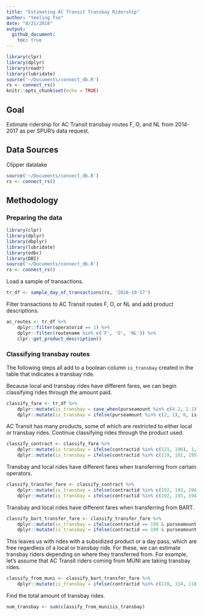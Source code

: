 ```yaml
---
title: "Estimating AC Transit Transbay Ridership"
author: "Yeeling Tse"
date: "8/21/2018"
output:
  github_document:
    toc: true
---
```


```r
library(clpr)	
library(dplyr)	
library(readr)	
library(lubridate)	
source('~/Documents/connect_db.R')	
rs <- connect_rs()
knitr::opts_chunk$set(echo = TRUE)
```


## Goal 

Estimate ridership for AC Transit transbay routes F, O, and NL from 2014-2017 as per SPUR's data request.
 
 
## Data Sources

Clipper datalake

```r
source('~/Documents/connect_db.R')  
rs <- connect_rs()
```


## Methodology 

### Preparing the data

```r
library(clpr)	
library(dplyr)	
library(dbplyr)
library(lubridate)	
library(odbc)
library(DBI)
source('~/Documents/connect_db.R')	
rs <- connect_rs()	
```

Load a sample of transactions.

```r
tr_df <- sample_day_of_transactions(rs, '2016-10-17')	
```

Filter transactions to AC Transit routes F, O, or NL and add product descriptions.

```r
ac_routes <- tr_df %>%
    dplyr::filter(operatorid == 1) %>%
    dplyr::filter(routename %in% c('F', 'O', 'NL')) %>%
    clpr::get_product_description()
```

### Classifying transbay routes

The following steps all add to a boolean column `is_transbay` created in the table that indicates a transbay ride.

Because local and transbay rides have different fares, we can begin classifying rides through the amount paid.

```r
classify_fare <- tr_df %>% 
    dplyr::mutate(is_transbay = case_when(purseamount %in% c(4.2, 2.1) & contractid == 0 ~ 1)) %>%
    dplyr::mutate(is_transbay = ifelse(purseamount %in% c(2, 1), 0, is_transbay))
```

AC Transit has many products, some of which are restricted to either local or transbay rides. Continue classifying rides through the product used.

```r
classify_contract <- classify_fare %>%
    dplyr::mutate(is_transbay = ifelse(contractid %in% c(121, 196), 1, is_transbay)) %>%
    dplyr::mutate(is_transbay = ifelse(contractid %in% c(119, 101, 195, 120), 0, is_transbay))
```

Transbay and local rides have different fares when transferring from certain operators. 

```r
classify_transfer_fare <- classify_contract %>%
    dplyr::mutate(is_transbay = ifelse(contractid %in% c(192, 193, 194, 197, 198) & purseamount %in% c(2.1, 1.05), 1, is_transbay)) %>%
    dplyr::mutate(is_transbay = ifelse(contractid %in% c(192, 193, 194, 197, 198) & purseamount == 0, 0, is_transbay))      
```

Transbay and local rides have different fares when transferring from BART.

```r
classify_bart_transfer_fare <- classify_transfer_fare %>%
    dplyr::mutate(is_transbay = ifelse(contractid == 199 & purseamount %in% c(2.7, 1.6), 1, is_transbay)) %>%
    dplyr::mutate(is_transbay = ifelse(contractid == 199 & purseamount %in% c(1.5, 0.5), 0, is_transbay))
```

This leaves us with rides with a subsidized product or a day pass, which are free regardless of a local or transbay ride. For these, we can estimate transbay riders depending on where they transferred from. For example, let's assume that AC Transit riders coming from MUNI are taking transbay rides.

```r
classify_from_muni <- classify_bart_transfer_fare %>%
    dplyr::mutate(is_transbay = ifelse(contractid %in% c(110, 114, 118, 170) & transferoperator == 18, 1, is_transbay))
```

Find the total amount of transbay rides.

```r
num_transbay <- sum(classify_from_muni$is_transbay)
```










